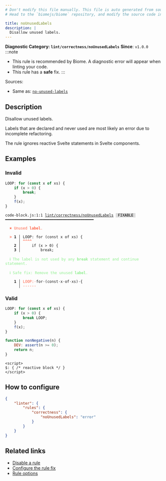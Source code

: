 ```yaml
---
# Don't modify this file manually. This file is auto generated from source, and you will lose your changes next time the website is built.
# Head to the `biomejs/biome` repository, and modify the source code in there.

title: noUnusedLabels
description: |
  Disallow unused labels.
---
```


**Diagnostic Category: `lint/correctness/noUnusedLabels`**
<Tabs>
<TabItem label="JavaScript (and super languages)" icon="seti:javascript">
**Since**: `v1.0.0`
:::note
- This rule is recommended by Biome. A diagnostic error will appear when linting your code.
- This rule has a **safe** fix.
:::

Sources: 
- Same as: <a href="https://eslint.org/docs/latest/rules/no-unused-labels" target="_blank"><code>no-unused-labels</code></a>

## Description
Disallow unused labels.

Labels that are declared and never used are most likely an error due to incomplete refactoring.

The rule ignores reactive Svelte statements in Svelte components.

## Examples

### Invalid

```js
LOOP: for (const x of xs) {
    if (x > 0) {
        break;
    }
    f(x);
}
```

<pre class="language-text"><code class="language-text">code-block.js:1:1 <a href="https://biomejs.dev/linter/rules/no-unused-labels">lint/correctness/noUnusedLabels</a> <span style="color: #000; background-color: #ddd;"> FIXABLE </span> ━━━━━━━━━━━━━━━━━━━━━━━━━━━━━━━━━━━━━━━━<br /><br />  <strong><span style="color: Tomato;">✖</span></strong> <span style="color: Tomato;">Unused </span><span style="color: Tomato;"><strong>label</strong></span><span style="color: Tomato;">.</span><br />  <br />  <strong><span style="color: Tomato;">&gt;</span></strong> <strong>1 │ </strong>LOOP: for (const x of xs) &#123;<br />   <strong>   │ </strong><strong><span style="color: Tomato;">^</span></strong><strong><span style="color: Tomato;">^</span></strong><strong><span style="color: Tomato;">^</span></strong><strong><span style="color: Tomato;">^</span></strong><br />    <strong>2 │ </strong>    if (x &gt; 0) &#123;<br />    <strong>3 │ </strong>        break;<br />  <br />  <strong><span style="color: lightgreen;">ℹ</span></strong> <span style="color: lightgreen;">The label is not used by any </span><span style="color: lightgreen;"><strong>break</strong></span><span style="color: lightgreen;"> statement and continue statement.</span><br />  <br />  <strong><span style="color: lightgreen;">ℹ</span></strong> <span style="color: lightgreen;">Safe fix</span><span style="color: lightgreen;">: </span><span style="color: lightgreen;">Remove the unused </span><span style="color: lightgreen;"><strong>label</strong></span><span style="color: lightgreen;">.</span><br />  <br />  <strong>  1 │ </strong><span style="color: Tomato;">L</span><span style="color: Tomato;">O</span><span style="color: Tomato;">O</span><span style="color: Tomato;">P</span><span style="color: Tomato;">:</span><span style="opacity: 0.8;"><span style="color: Tomato;">·</span></span>for<span style="opacity: 0.8;">·</span>(const<span style="opacity: 0.8;">·</span>x<span style="opacity: 0.8;">·</span>of<span style="opacity: 0.8;">·</span>xs)<span style="opacity: 0.8;">·</span>&#123;<br />  <strong>    │ </strong><span style="color: Tomato;">-</span><span style="color: Tomato;">-</span><span style="color: Tomato;">-</span><span style="color: Tomato;">-</span><span style="color: Tomato;">-</span><span style="color: Tomato;">-</span>                     <br /></code></pre>

### Valid

```js
LOOP: for (const x of xs) {
    if (x > 0) {
        break LOOP;
    }
    f(x);
}
```

```js
function nonNegative(n) {
    DEV: assert(n >= 0);
    return n;
}
```

```svelte
<script>
$: { /* reactive block */ }
</script>
```

## How to configure
```json title="biome.json"
{
	"linter": {
		"rules": {
			"correctness": {
				"noUnusedLabels": "error"
			}
		}
	}
}

```
## Related links

- [Disable a rule](/linter/#disable-a-rule)
- [Configure the rule fix](/linter#configure-the-rule-fix)
- [Rule options](/linter/#rule-options)

</TabItem>
</Tabs>


